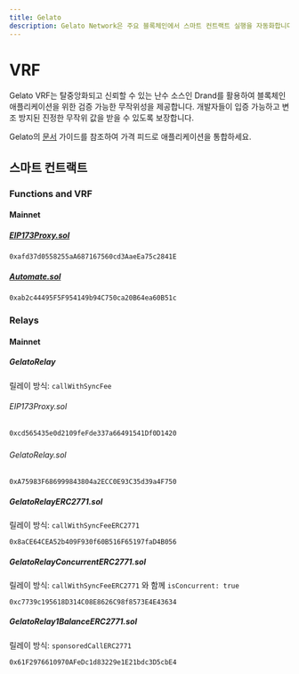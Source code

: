 ```yaml
---
title: Gelato
description: Gelato Network은 주요 블록체인에서 스마트 컨트랙트 실행을 자동화합니다. 제품에는 탈중앙화 자동화, Web3 Functions, 가스리스 트랜잭션, 그리고 안전하고 검증 가능한 무작위성을 위한 Gelato VRF가 포함됩니다.
---
```


# VRF

Gelato VRF는 탈중앙화되고 신뢰할 수 있는 난수 소스인 Drand를 활용하여 블록체인 애플리케이션을 위한 검증 가능한 무작위성을 제공합니다. 개발자들이 입증 가능하고 변조 방지된 진정한 무작위 값을 받을 수 있도록 보장합니다.

Gelato의 [문서](https://docs.gelato.network/web3-services/vrf) 가이드를 참조하여 가격 피드로 애플리케이션을 통합하세요.

## 스마트 컨트랙트

### Functions and VRF

#### Mainnet

##### [EIP173Proxy.sol](https://www.storyscan.io/address/0xafd37d0558255aA687167560cd3AaeEa75c2841E)

```
0xafd37d0558255aA687167560cd3AaeEa75c2841E
```

##### [Automate.sol](https://www.storyscan.io/address/0xab2c44495F5F954149b94C750ca20B64ea60B51c)

```
0xab2c44495F5F954149b94C750ca20B64ea60B51c
```

### Relays

#### Mainnet

##### GelatoRelay

릴레이 방식: `callWithSyncFee`

###### EIP173Proxy.sol

```
0xcd565435e0d2109feFde337a66491541Df0D1420
```

#####

###### GelatoRelay.sol

```
0xA75983F686999843804a2ECC0E93C35d39a4F750
```

##### GelatoRelayERC2771.sol

릴레이 방식: `callWithSyncFeeERC2771`

```
0x8aCE64CEA52b409F930f60B516F65197faD4B056
```

##### GelatoRelayConcurrentERC2771.sol

릴레이 방식: `callWithSyncFeeERC2771` 와 함께 `isConcurrent: true`

```
0xc7739c195618D314C08E8626C98f8573E4E43634
```

##### GelatoRelay1BalanceERC2771.sol

릴레이 방식: `sponsoredCallERC2771`

```
0x61F2976610970AFeDc1d83229e1E21bdc3D5cbE4
```
